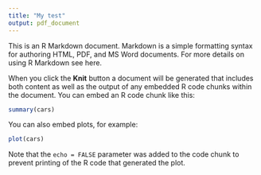 ```yaml
---
title: "My test"
output: pdf_document
---
```


This is an R Markdown document. Markdown is a simple formatting syntax for authoring HTML, PDF, and MS Word documents. For more details on using R Markdown see here.

When you click the **Knit** button a document will be generated that includes both content as well as the output of any embedded R code chunks within the document. You can embed an R code chunk like this:

```r
summary(cars)
```

You can also embed plots, for example:

```r
plot(cars)
```

Note that the `echo = FALSE` parameter was added to the code chunk to prevent printing of the R code that generated the plot.
